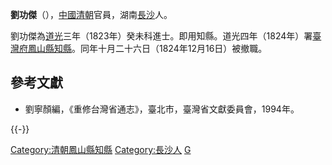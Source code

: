 '''劉功傑'''（{{bd|？||？|catIdx=}}），[[中國|中國]][[清朝|清朝]]官員，湖南[[長沙|長沙]]人。

劉功傑為[[道光|道光]]三年（1823年）癸未科進士。即用知縣。道光四年（1824年）署[[臺灣府|臺灣府]][[鳳山縣知縣|鳳山縣知縣]]。同年十月二十六日（1824年12月16日）被撤職。

==參考文獻==
*劉寧顏編，《重修台灣省通志》，臺北市，臺灣省文獻委員會，1994年。

{{-}}
{{start box}}
{{s-off}}
{{Succession box|[[杜紹祁|杜紹祁]]|[[杜紹祁|杜紹祁]]|[[鳳山縣知縣|鳳山縣知縣]]|<small>道光四年（1824年）署任</small>}}
{{end box}}
{{道光三年癸未科殿試金榜}}
{{DEFAULTSORT:Liu劉}}
[[Category:清朝鳳山縣知縣|Category:清朝鳳山縣知縣]]
[[Category:長沙人|Category:長沙人]]
[[Category:劉姓|G]]